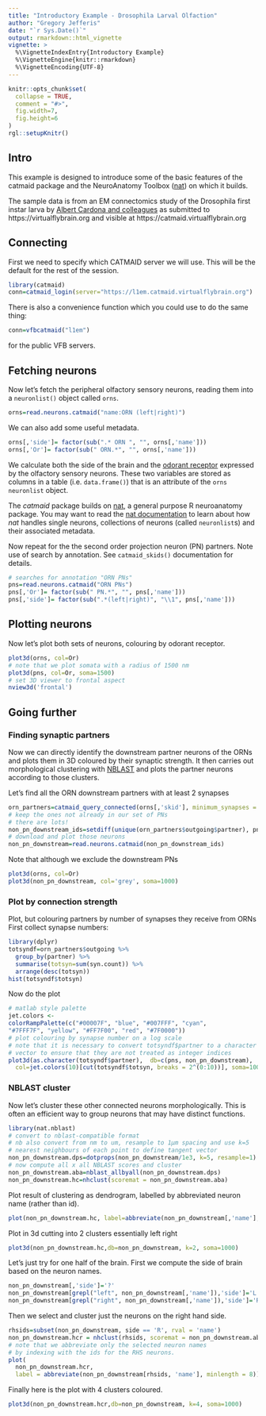 ```yaml
---
title: "Introductory Example - Drosophila Larval Olfaction"
author: "Gregory Jefferis"
date: "`r Sys.Date()`"
output: rmarkdown::html_vignette
vignette: >
  %\VignetteIndexEntry{Introductory Example}
  %\VignetteEngine{knitr::rmarkdown}
  %\VignetteEncoding{UTF-8}
---
```


```r
knitr::opts_chunk$set(
  collapse = TRUE,
  comment = "#>",
  fig.width=7,
  fig.height=6
)
rgl::setupKnitr()
```

## Intro
This example is designed to introduce some of the basic features of
the catmaid package and the NeuroAnatomy Toolbox ([nat](https://natverse.github.io/nat/))
on which it builds.

The sample data is from an EM connectomics study of the Drosophila first instar larva
by [Albert Cardona and colleagues](https://elifesciences.org/articles/14859) as
submitted to https://virtualflybrain.org and visible at https://catmaid.virtualflybrain.org

## Connecting

First we need to specify which CATMAID server we will use. This
will be the default for the rest of the session.

```r
library(catmaid)
conn=catmaid_login(server="https://l1em.catmaid.virtualflybrain.org")
```

There is also a convenience function which you could use to do the same thing:
```r
conn=vfbcatmaid("l1em")
```
for the public VFB servers.

## Fetching neurons

Now let's fetch the peripheral olfactory sensory neurons, reading them into a 
`neuronlist()` object called `orns`.
```r
orns=read.neurons.catmaid("name:ORN (left|right)")
```

We can also add some useful metadata. 
```r
orns[,'side']= factor(sub(".* ORN ", "", orns[,'name']))
orns[,'Or']= factor(sub(" ORN.*", "", orns[,'name']))
```

We calculate both the side of the brain and the [odorant receptor](https://en.wikipedia.org/wiki/Olfactory_receptor) expressed by the
olfactory sensory neurons. These two variables are stored as columns in a table (i.e. `data.frame()`) that is an attribute of the `orns` `neuronlist` object.

The *catmaid* package builds on [nat](https://natverse.github.io/nat), a general
purpose R neuroanatomy package. You may want to read the [nat documentation](https://natverse.github.io/nat/articles/neurons-intro.html) to
learn about how *nat* handles single neurons, collections of neurons (called `neuronlist`s)
and their associated metadata.

Now repeat for the the second order projection neuron (PN) partners.
Note use of search by annotation. See `catmaid_skids()` documentation for details.
```r
# searches for annotation "ORN PNs"
pns=read.neurons.catmaid("ORN PNs")
pns[,'Or']= factor(sub(" PN.*", "", pns[,'name']))
pns[,'side']= factor(sub(".*(left|right)", "\\1", pns[,'name']))
```

## Plotting neurons

Now let's plot both sets of neurons, colouring by odorant receptor.
```r
plot3d(orns, col=Or)
# note that we plot somata with a radius of 1500 nm
plot3d(pns, col=Or, soma=1500)
# set 3D viewer to frontal aspect
nview3d('frontal')
```

## Going further
### Finding synaptic partners
Now we can directly identify the downstream partner
neurons of the ORNs and plots them in 3D coloured by their synaptic strength.
It then carries out morphological clustering with [NBLAST](http://bit.ly/nblast)
and plots the partner neurons according to those clusters.

Let's find all the ORN downstream partners with at least 2 synapses
```r
orn_partners=catmaid_query_connected(orns[,'skid'], minimum_synapses = 2)
# keep the ones not already in our set of PNs
# there are lots!
non_pn_downstream_ids=setdiff(unique(orn_partners$outgoing$partner), pns[,'skid'])
# download and plot those neurons
non_pn_downstream=read.neurons.catmaid(non_pn_downstream_ids)
```

Note that although we exclude the downstream PNs 

```r
plot3d(orns, col=Or)
plot3d(non_pn_downstream, col='grey', soma=1000)
```

### Plot by connection strength
Plot, but colouring partners by number of synapses they receive from ORNs
First collect synapse numbers:
```r
library(dplyr)
totsyndf=orn_partners$outgoing %>% 
  group_by(partner) %>% 
  summarise(totsyn=sum(syn.count)) %>% 
  arrange(desc(totsyn))
hist(totsyndf$totsyn)
```
 
Now do the plot
```r
# matlab style palette
jet.colors <-
colorRampPalette(c("#00007F", "blue", "#007FFF", "cyan",
"#7FFF7F", "yellow", "#FF7F00", "red", "#7F0000"))
# plot colouring by synapse number on a log scale 
# note that it is necessary to convert totsyndf$partner to a character
# vector to ensure that they are not treated as integer indices
plot3d(as.character(totsyndf$partner),  db=c(pns, non_pn_downstream), 
  col=jet.colors(10)[cut(totsyndf$totsyn, breaks = 2^(0:10))], soma=1000)
```


### NBLAST cluster

Now let's cluster these other connected neurons morphologically. This is
often an efficient way to group neurons that may have distinct functions.

```r
library(nat.nblast)
# convert to nblast-compatible format
# nb also convert from nm to um, resample to 1µm spacing and use k=5
# nearest neighbours of each point to define tangent vector
non_pn_downstream.dps=dotprops(non_pn_downstream/1e3, k=5, resample=1)
# now compute all x all NBLAST scores and cluster
non_pn_downstream.aba=nblast_allbyall(non_pn_downstream.dps)
non_pn_downstream.hc=nhclust(scoremat = non_pn_downstream.aba)
```

Plot result of clustering as dendrogram, labelled by abbreviated 
neuron name (rather than id).
```r
plot(non_pn_downstream.hc, label=abbreviate(non_pn_downstream[,'name'], minlength = 8))
```

Plot in 3d cutting into 2 clusters essentially left right
```r
plot3d(non_pn_downstream.hc,db=non_pn_downstream, k=2, soma=1000)
```

Let's just try for one half of the brain. First we compute the side of
brain based on the neuron names.

```r
non_pn_downstream[,'side']='?'
non_pn_downstream[grepl("left", non_pn_downstream[,'name']),'side']='L'
non_pn_downstream[grepl("right", non_pn_downstream[,'name']),'side']='R'
```

Then we select and cluster just the neurons on the right hand side.

```r
rhsids=subset(non_pn_downstream, side == 'R', rval = 'name')
non_pn_downstream.hcr = nhclust(rhsids, scoremat = non_pn_downstream.aba)
# note that we abbreviate only the selected neuron names
# by indexing with the ids for the RHS neurons.
plot(
  non_pn_downstream.hcr,
  label = abbreviate(non_pn_downstream[rhsids, 'name'], minlength = 8))

```

Finally here is the plot with 4 clusters coloured.

```r
plot3d(non_pn_downstream.hcr,db=non_pn_downstream, k=4, soma=1000)
```

